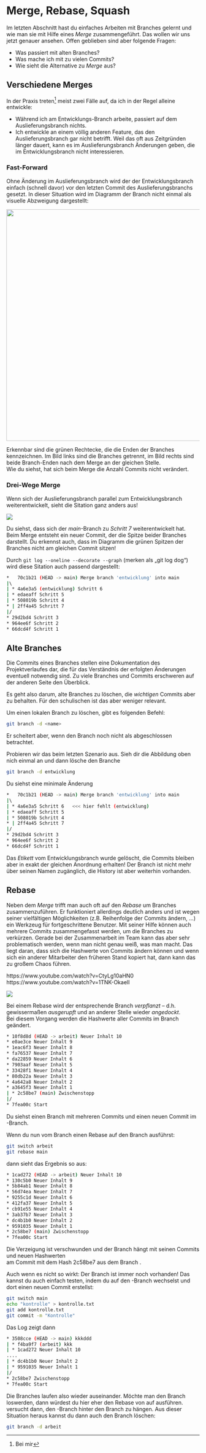 # Merge, Rebase, Squash
Im letzten Abschnitt hast du einfaches Arbeiten 
mit Branches gelernt und wie man sie mit Hilfe eines *Merge* 
zusammengeführt. Das wollen wir uns jetzt genauer ansehen.
Offen geblieben sind aber folgende Fragen:

* Was passiert mit alten Branches?
* Was mache ich mit zu vielen Commits?
* Wie sieht die Alternative zu *Merge* aus?

## Verschiedene Merges
In der Praxis treten^[Bei mir] meist zwei Fälle auf, da ich 
in der Regel alleine entwickle:

* Während ich am Entwicklungs-Branch arbeite, 
  passiert auf dem Auslieferungsbranch nichts.
* Ich entwickle an einem völlig anderen Feature,
  das den Auslieferungsbranch gar nicht betrifft.
  Weil das oft aus Zeitgründen länger dauert, kann
  es im Auslieferungsbranch Änderungen geben, die im
  Entwicklungsbranch nicht interessieren.

### Fast-Forward 
Ohne Änderung im Auslieferungsbranch wird der der 
Entwicklungsbranch einfach (schnell davor) vor den 
letzten Commit des Auslieferungsbranchs gesetzt. 
In dieser Situation wird im Diagramm der Branch nicht 
einmal als visuelle Abzweigung dargestellt:

![](bilder/bash/fast_forward.png){width=16cm}

Erkennbar sind die grünen Rechtecke, die
die Enden der Branches kennzeichnen.
Im Bild links sind die Branches getrennt, 
im Bild rechts sind beide Branch-Enden nach 
dem Merge an der gleichen Stelle.  
Wie du siehst, hat sich beim Merge die 
Anzahl Commits nicht verändert.

### Drei-Wege Merge
Wenn sich der Auslieferungsbranch parallel
zum Entwicklungsbranch weiterentwickelt,
sieht die Sitation ganz anders aus!

![](bilder/bash/drei_wege.png)

Du siehst, dass sich der *main*-Branch 
zu *Schritt 7* weiterentwickelt hat. Beim 
Merge entsteht ein neuer Commit, der 
die Spitze beider Branches darstellt.
Du erkennst auch, dass im Diagramm 
die grünen Spitzen der Branches nicht
am gleichen Commit sitzen!

Durch `git log --oneline --decorate --graph` 
(merken als „git log dog“) wird diese Sitation
auch passend dargestellt:

```bash
*   70c1b21 (HEAD -> main) Merge branch 'entwicklung' into main
|\  
| * 4a6e3a5 (entwicklung) Schritt 6
| * edaeaff Schritt 5
| * 508019b Schritt 4
* | 2ff4a45 Schritt 7
|/  
* 29d2bd4 Schritt 3
* 964ee6f Schritt 2
* 66dcd4f Schritt 1
```

## Alte Branches
Die Commits eines Branches stellen eine Dokumentation 
des Projektverlaufes dar, die für das Verständnis der
erfolgten Änderungen eventuell notwendig sind. 
Zu viele Branches und Commits erschweren auf der anderen 
Seite den Überblick. 

Es geht also darum, alte Branches zu löschen, 
die *wichtigen* Commits aber zu behalten. 
Für den schulischen ist das aber weniger relevant.

Um einen lokalen Branch zu löschen, gibt es 
folgenden Befehl:

```bash
git branch -d <name>
```

Er scheitert aber, wenn \git den Branch noch nicht 
als abgeschlossen betrachtet.

Probieren wir das beim letzten Szenario aus. 
Sieh dir die Abbildung oben nich einmal an und
dann lösche den Branche

```bash
git branch -d entwicklung 
```

Du siehst eine minimale Änderung

```bash
*   70c1b21 (HEAD -> main) Merge branch 'entwicklung' into main
|\  
| * 4a6e3a5 Schritt 6   <<< hier fehlt (entwicklung)
| * edaeaff Schritt 5
| * 508019b Schritt 4
* | 2ff4a45 Schritt 7
|/  
* 29d2bd4 Schritt 3
* 964ee6f Schritt 2
* 66dcd4f Schritt 1
```
Das *Etikett* vom Entwicklungsbranch wurde gelöscht,
die Commits bleiben aber in exakt der gleichen 
Anordnung erhalten! Der Branch ist nicht mehr über seinen 
Namen zugänglich, die History ist aber weiterhin vorhanden.


## Rebase

Neben dem *Merge* trifft man auch oft auf den *Rebase* um
Branches zusammenzuführen. Er funktioniert allerdings 
deutlich anders und ist wegen seiner vielfältigen 
Möglichkeiten (z.B. Reihenfolge der Commits ändern, ...)
ein Werkzeug für fortgeschrittene Benutzer. Mit seiner 
Hilfe können auch mehrere Commits zusammengefasst werden, 
um die Branches zu verkürzen. Gerade bei der Zusammenarbeit 
im Team kann das aber sehr problematisch werden, wenn 
man nicht genau weiß, was man macht. Das liegt daran, dass
sich die Hashwerte von Commits ändern können und wenn 
sich ein anderer Mitarbeiter den früheren Stand kopiert hat,
dann kann das zu großem Chaos führen.

https://www.youtube.com/watch?v=CtyLg10aHN0
https://www.youtube.com/watch?v=1TNK-OkaelI

![](bilder/bash/rebase_nach_branch_delete.png)

Bei einem Rebase wird der entsprechende Branch 
*verpflanzt* -- d.h. gewissermaßen *ausgerupft* 
und an anderer Stelle wieder *angedockt*.  
Bei diesem Vorgang werden die Hashwerte aller 
Commits im Branch geändert.

```bash
* 10f8d8d (HEAD -> arbeit) Neuer Inhalt 10
* e0ae3ce Neuer Inhalt 9
* 1eac6f3 Neuer Inhalt 8
* fa76537 Neuer Inhalt 7
* da22859 Neuer Inhalt 6
* 7903aaf Neuer Inhalt 5
* 33428f1 Neuer Inhalt 4
* 80db22a Neuer Inhalt 3
* 4a642a8 Neuer Inhalt 2
* a3645f3 Neuer Inhalt 1
| * 2c58be7 (main) Zwischenstopp
|/  
* 7fea00c Start
```
Du siehst einen Branch \branch{arbeit} mit mehreren Commits
und einen neuen Commit im \branch{main}-Branch.

Wenn du nun vom Branch \branch{arbeit} einen Rebase 
auf den Branch \branch{main} ausführst:

```bash
git switch arbeit 
git rebase main 
```

dann sieht das Ergebnis so aus:

```bash
* 1cad272 (HEAD -> arbeit) Neuer Inhalt 10
* 130c5b0 Neuer Inhalt 9
* 5b84ab1 Neuer Inhalt 8
* 56d74ea Neuer Inhalt 7
* 9255c1d Neuer Inhalt 6
* 412fa37 Neuer Inhalt 5
* cb91e55 Neuer Inhalt 4
* 3ab37b7 Neuer Inhalt 3
* dc4b1b0 Neuer Inhalt 2
* 9591035 Neuer Inhalt 1
* 2c58be7 (main) Zwischenstopp
* 7fea00c Start
```

Die Verzeigung ist verschwunden und der Branch \branch{arbeit}
hängt mit seinen Commits und neuen Hashwerten  
am Commit mit dem Hash 2c58be7 aus dem Branch \branch{main}.

Auch wenn es nicht so wirkt: Der Branch \branch{arbeit} 
ist immer noch vorhanden! Das kannst du auch einfach
testen, indem du auf den \branch{main}-Branch wechselst
und dort einen neuen Commit erstellst:

```bash
git switch main 
echo "kontrolle" > kontrolle.txt 
git add kontrolle.txt 
git commit -m "Kontrolle"
```

Das Log zeigt dann

```bash
* 3508cce (HEAD -> main) kkkddd
| * f4ba9f7 (arbeit) kkk
| * 1cad272 Neuer Inhalt 10
....
| * dc4b1b0 Neuer Inhalt 2
| * 9591035 Neuer Inhalt 1
|/  
* 2c58be7 Zwischenstopp
* 7fea00c Start
```

Die Branches laufen also wieder auseinander.
Möchte man den Branch \branch{arbeit} loswerden,
dann würdest du hier eher den Rebase von \branch{main}
auf \branch{arbeit} ausführen. \git versucht dann, 
den \branch{main}-Branch hinter den Branch \branch{arbeit}
zu hängen. Aus dieser Situation heraus kannst du dann 
auch den Branch \branch{arbeit} löschen:

```bash
git branch -d arbeit 
```

